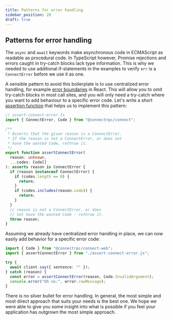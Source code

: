 ```yaml
---
title: Patterns for error handling
sidebar_position: 20
draft: true
---
```


## Patterns for error handling

The `async` and `await` keywords make asynchronous code in ECMAScript as
readable as procedural code. In TypeScript however, Promise rejections and
errors caught in try-catch blocks lack type information. This is why we
needed to use additional if-statements in the examples to verify `err` is a
`ConnectError` before we use it as one.

A sensible pattern to avoid this boilerplate is to use centralized error handling,
for example [error boundaries](https://reactjs.org/docs/error-boundaries.html)
in React. This will allow you to omit try-catch blocks in most call sites, and
you will only need a try-catch where you want to add behaviour to a specific
error code. Let's write a short [assertion function](https://www.typescriptlang.org/docs/handbook/release-notes/typescript-3-7.html#assertion-functions)
that helps us to implement this pattern:

```ts
// assert-connect-error.ts
import { ConnectError, Code } from "@connectrpc/connect";

/**
 * Asserts that the given reason is a ConnectError.
 * If the reason is not a ConnectError, or does not
 * have the wanted Code, rethrow it.
 */
export function assertConnectError(
  reason: unknown,
  ...codes: Code[]
): asserts reason is ConnectError {
  if (reason instanceof ConnectError) {
    if (codes.length == 0) {
      return;
    }
    if (codes.includes(reason.code)) {
      return;
    }
  }
  // reason is not a ConnectError, or does
  // not have the wanted Code - rethrow it.
  throw reason;
}
```

Assuming we already have centralized error handling in place, we can now
easily add behavior for a specific error code:

```ts
import { Code } from "@connectrpc/connect-web";
import { assertConnectError } from "./assert-connect-error.js";

try {
  await client.say({ sentence: "" });
} catch (reason) {
  const error = assertConnectError(reason, Code.InvalidArgument);
  console.error("Oh no:", error.rawMessage);
}
```

There is no silver bullet for error handling. In general, the most simple and
most direct approach that suits your needs is the best one. We hope we were
able to give you some insight into what is possible if you feel your
application has outgrown the most simple approach.
